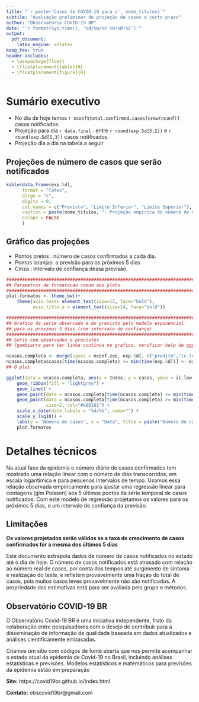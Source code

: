 ```yaml
---
title: "`r paste('Casos de COVID-19 para o', nome_titulos)`"
subtile: "Avaliação preliminar de projeção de casos a curto prazo"
author: "Observatório COVID-19 BR"
date: "`r format(Sys.time(), '%d/%m/%Y %H:%M:%S')`"
output: 
  pdf_document:
    latex_engine: xelatex
keep_tex: true
header-includes:
  - \usepackage{float}
  - \floatplacement{table}{H}
  - \floatplacement{figure}{H}
---
```


# Sumário executivo

* No dia de hoje temos `r nconf$total.confirmed.cases[nrow(nconf)]` casos notificados.
* Projeção para dia `r data.final` : 
entre `r round(exp.5d[5,2])` e `r round(exp.5d[5,3])` casos notificados.
* Projeção dia a dia na tabela a seguir

## Projeções de número de casos que serão notificados

```r

kable(data.frame(exp.5d),
      format = "latex",
      align = "c",
      digits = 0,
      col.names = c("Previsto", "Limite Inferior", "Limite Superior"),
      caption = paste(nome_titulos, "- Projeção empírica do número de casos notificados para os próximos 5 dias."),
      escape = FALSE
      )

```

## Gráfico das projeções

* Pontos pretos : número de casos confirmados a cada dia.
* Pontos laranjas: a previsão para os próximos 5 dias
* Cinza : intervalo de confiança dessa previsão. 

```r
################################################################################
## Parametros de formatacao comum aos plots
################################################################################
plot.formatos <- theme_bw()+
    theme(axis.text= element_text(size=12, face="bold"),
          axis.title.y = element_text(size=14, face="bold"))

################################################################################
## Grafico da serie observada e do previsto pelo modelo exponencial
## para os proximos 5 dias (com intervalo de confiança)
################################################################################
## Serie com observados e previstos
## (gambiarra para ter linha contínua no grafico, verificar help de ggplot.zoo)

ncasos.completa <- merge(casos = nconf.zoo, exp.5d[, c("predito","ic.low","ic.upp")])
ncasos.completa$casos[time(ncasos.completa) >= min(time(exp.5d))] <- exp.5d$predito[time(exp.5d) >= min(time(exp.5d))]
## O plot

ggplot(data = ncasos.completa, aes(x = Index, y = casos, ymin = ic.low, ymax = ic.upp)) +
    geom_ribbon(fill = "lightgrey") +
    geom_line() +
    geom_point(data = ncasos.completa[time(ncasos.completa) <= min(time(exp.5d))], size = 2) +
    geom_point(data = ncasos.completa[time(ncasos.completa) >= min(time(exp.5d))],
               size=2, col="#e66101") +
    scale_x_date(date_labels = "%d/%b", name="") +
    scale_y_log10() +
    labs(y = "Número de casos", x = "Data", title = paste("Número de casos notificados em escala logarítimica - ", nome_titulos)) +
    plot.formatos

```


# Detalhes técnicos

Na atual fase da epidemia o número diário de casos confirmados tem
mostrado uma relação linear com o número de dias transcorridos, em
escala logarítimica e para pequenos intervalos de tempo.  Usamos essa
relação observada empiricamente para ajustar uma regressão linear para
contagens (glm Poisson) aos 5 últimos pontos da série temporal de
casos notificados.  Com este modelo de regressão projetamos os valores
para os próximos 5 dias, e um intervalo de confiança da previsão.

## Limitações

**Os valores projetados serão válidos se a taxa de crescimento de casos
confirmados for a mesma dos últimos 5 dias**

Este documento extrapola dados de número de casos notificados no
estado até o dia de hoje. O número de casos notificados
está atrasado com relação ao número real de casos, por conta dos
tempos até surgimento de sintoma e realização do teste, e refletem
provavelmente uma fração do total de casos, pois muitos casos leves
provavelmente não são notificados. A propriedade das estimativas está
para ser avaliada pelo grupo e métodos.


## Observatório COVID-19 BR

O Observatório Covid-19 BR é uma iniciativa independente, fruto da
colaboração entre pesquisadores com o desejo de contribuir para a
disseminação de informação de qualidade baseada em dados atualizados e
análises cientificamente embasadas. 

Criamos um sítio com códigos de fonte aberta que nos permite
acompanhar o estado atual da epidemia de Covid-19 no Brasil, incluindo
análises estatísticas e previsões. Modelos estatísticos e matemáticos
para previsões da epidemia estão em preparação

**Site:** https://covid19br.github.io/index.html

**Contato:** obscovid19br@gmail.com


